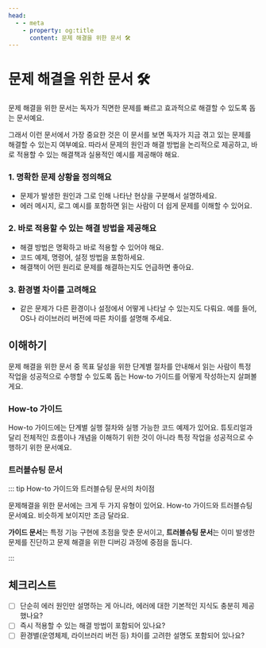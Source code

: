 ```yaml
---
head:
  - - meta
    - property: og:title
      content: 문제 해결을 위한 문서 🛠
---
```



# 문제 해결을 위한 문서 🛠

문제 해결을 위한 문서는 독자가 직면한 문제를 빠르고 효과적으로 해결할 수 있도록 돕는 문서예요.

그래서 이런 문서에서 가장 중요한 것은 이 문서를 보면 독자가 지금 겪고 있는 문제를 해결할 수 있는지 여부예요. 따라서 문제의 원인과 해결 방법을 논리적으로 제공하고, 바로 적용할 수 있는 해결책과 실용적인 예시를 제공해야 해요.

### 1. 명확한 문제 상황을 정의해요

- 문제가 발생한 원인과 그로 인해 나타난 현상을 구분해서 설명하세요.
- 에러 메시지, 로그 예시를 포함하면 읽는 사람이 더 쉽게 문제를 이해할 수 있어요.

### 2. 바로 적용할 수 있는 해결 방법을 제공해요

- 해결 방법은 명확하고 바로 적용할 수 있어야 해요.
- 코드 예제, 명령어, 설정 방법을 포함하세요.
- 해결책이 어떤 원리로 문제를 해결하는지도 언급하면 좋아요.

### 3. 환경별 차이를 고려해요

- 같은 문제가 다른 환경이나 설정에서 어떻게 나타날 수 있는지도 다뤄요. 예를 들어, OS나 라이브러리 버전에 따른 차이를 설명해 주세요.

## 이해하기

문제 해결을 위한 문서 중 목표 달성을 위한 단계별 절차를 안내해서 읽는 사람이 특정 작업을 성공적으로 수행할 수 있도록 돕는 How-to 가이드를 어떻게 작성하는지 살펴볼게요.

### How-to 가이드

How-to 가이드에는 단계별 실행 절차와 실행 가능한 코드 예제가 있어요. 튜토리얼과 달리 전체적인 흐름이나 개념을 이해하기 위한 것이 아니라 특정 작업을 성공적으로 수행하기 위한 문서예요.

<DocSingleExample
  content={problemSolving.howToGuideDocExample.content}
/>

### 트러블슈팅 문서

<DocSingleExample
  content={problemSolving.troubleShootingDocExample.content}
/>

::: tip How-to 가이드와 트러블슈팅 문서의 차이점

문제해결을 위한 문서에는 크게 두 가지 유형이 있어요. How-to 가이드와 트러블슈팅 문서예요. 비슷하게 보이지만 조금 달라요.

**가이드 문서**는 특정 기능 구현에 초점을 맞춘 문서이고, **트러블슈팅 문서**는 이미 발생한 문제를 진단하고 문제 해결을 위한 디버깅 과정에 중점을 둡니다.

:::

## 체크리스트

- [ ] 단순히 에러 원인만 설명하는 게 아니라, 에러에 대한 기본적인 지식도 충분히 제공했나요?
- [ ] 즉시 적용할 수 있는 해결 방법이 포함되어 있나요?
- [ ] 환경별(운영체제, 라이브러리 버전 등) 차이를 고려한 설명도 포함되어 있나요?